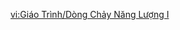 {{Tutorial
|title    = Energy Flow (I)
|subtitle = Gameplay Tutorial
|type     = Adventure
|icon     = Icon Tutorial Combat.png
|about    = Operable Mechanism
|text1    = Within these ruins, there are strange, water-colored energy flows, that seem to follow established "channels" as they flow along.<br>Additionally, there are devices on the tracks that can gather these energy flows. These strange devices can even use {{color|help|lifts}} to transfer these flows to high or lower-level "channels." The final goal seems to be to guide this energy into the {{color|help|large machine in the middle}} of the ruins.
|image1   = Tutorial Energy Flow (I).png
|sort     = 6295
}}

[[vi:Giáo Trình/Dòng Chảy Năng Lượng I]]